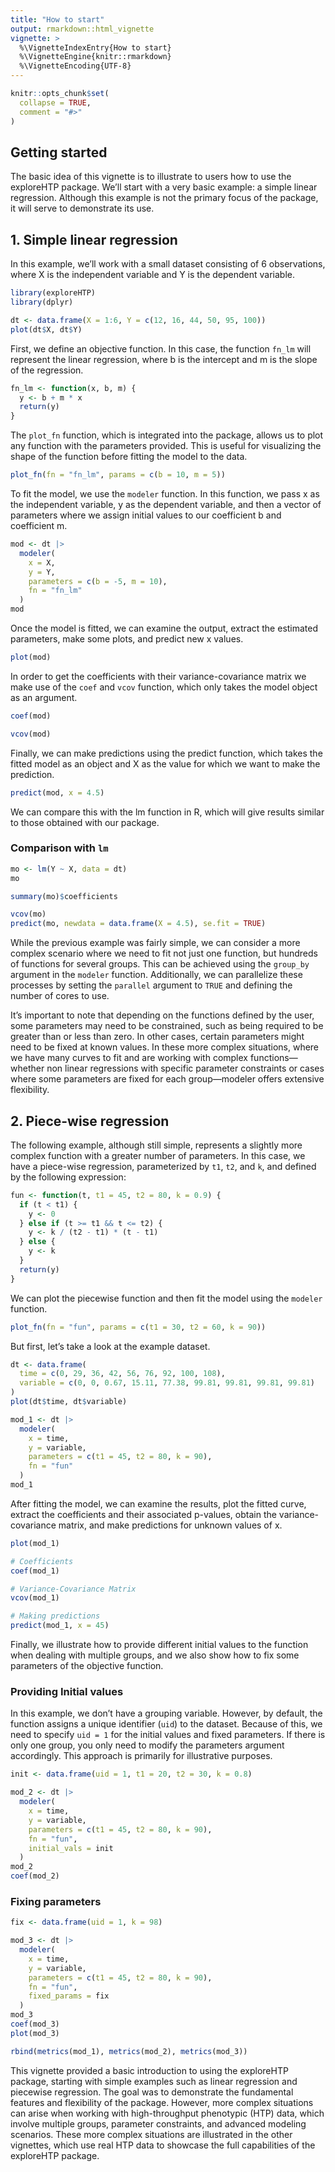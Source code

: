 ```yaml
---
title: "How to start"
output: rmarkdown::html_vignette
vignette: >
  %\VignetteIndexEntry{How to start}
  %\VignetteEngine{knitr::rmarkdown}
  %\VignetteEncoding{UTF-8}
---
```


```r
knitr::opts_chunk$set(
  collapse = TRUE,
  comment = "#>"
)
```

## Getting started

The basic idea of this vignette is to illustrate to users how to use the exploreHTP package. We'll start with a very basic example: a simple linear regression. Although this example is not the primary focus of the package, it will serve to demonstrate its use.

## 1. Simple linear regression

In this example, we'll work with a small dataset consisting of 6 observations, where X is the independent variable and Y is the dependent variable.

```r
library(exploreHTP)
library(dplyr)
```

```r
dt <- data.frame(X = 1:6, Y = c(12, 16, 44, 50, 95, 100))
plot(dt$X, dt$Y)
```

First, we define an objective function. In this case, the function `fn_lm` will represent the linear regression, where b is the intercept and m is the slope of the regression.

```r
fn_lm <- function(x, b, m) {
  y <- b + m * x
  return(y)
}
```

The `plot_fn` function, which is integrated into the package, allows us to plot any function with the parameters provided. This is useful for visualizing the shape of the function before fitting the model to the data.

```r
plot_fn(fn = "fn_lm", params = c(b = 10, m = 5))
```

To fit the model, we use the `modeler` function. In this function, we pass x as the independent variable, y as the dependent variable, and then a vector of parameters where we assign initial values to our coefficient b and coefficient m.

```r
mod <- dt |>
  modeler(
    x = X,
    y = Y,
    parameters = c(b = -5, m = 10),
    fn = "fn_lm"
  )
mod
```
Once the model is fitted, we can examine the output, extract the estimated parameters, make some plots, and predict new x values.

```r
plot(mod)
```

In order to get the coefficients with their variance-covariance matrix we make use of the `coef` and `vcov` function, which only takes the model object as an argument.

```r
coef(mod)
```
```r
vcov(mod)
```
Finally, we can make predictions using the predict function, which takes the fitted model as an object and X as the value for which we want to make the prediction.

```r
predict(mod, x = 4.5)
```

We can compare this with the lm function in R, which will give results similar to those obtained with our package.

### Comparison with `lm` 

```r
mo <- lm(Y ~ X, data = dt)
mo
```

```r
summary(mo)$coefficients
```


```r
vcov(mo)
predict(mo, newdata = data.frame(X = 4.5), se.fit = TRUE)
```

While the previous example was fairly simple, we can consider a more complex scenario where we need to fit not just one function, but hundreds of functions for several groups. This can be achieved using the `group_by` argument in the `modeler` function. Additionally, we can parallelize these processes by setting the `parallel` argument to `TRUE` and defining the number of cores to use.

It’s important to note that depending on the functions defined by the user, some parameters may need to be constrained, such as being required to be greater than or less than zero. In other cases, certain parameters might need to be fixed at known values. In these more complex situations, where we have many curves to fit and are working with complex functions—whether non linear regressions with specific parameter constraints or cases where some parameters are fixed for each group—modeler offers extensive flexibility.

## 2. Piece-wise regression

The following example, although still simple, represents a slightly more complex function with a greater number of parameters. In this case, we have a piece-wise regression, parameterized by `t1`, `t2`, and `k`, and defined by the following expression:

```r
fun <- function(t, t1 = 45, t2 = 80, k = 0.9) {
  if (t < t1) {
    y <- 0
  } else if (t >= t1 && t <= t2) {
    y <- k / (t2 - t1) * (t - t1)
  } else {
    y <- k
  }
  return(y)
}
```

We can plot the piecewise function and then fit the model using the `modeler` function.

```r
plot_fn(fn = "fun", params = c(t1 = 30, t2 = 60, k = 90))
```

But first, let's take a look at the example dataset.

```r
dt <- data.frame(
  time = c(0, 29, 36, 42, 56, 76, 92, 100, 108),
  variable = c(0, 0, 0.67, 15.11, 77.38, 99.81, 99.81, 99.81, 99.81)
)
plot(dt$time, dt$variable)
```

```r
mod_1 <- dt |>
  modeler(
    x = time,
    y = variable,
    parameters = c(t1 = 45, t2 = 80, k = 90),
    fn = "fun"
  )
mod_1
```

After fitting the model, we can examine the results, plot the fitted curve, extract the coefficients and their associated p-values, obtain the variance-covariance matrix, and make predictions for unknown values of x.

```r
plot(mod_1)
```

```r
# Coefficients
coef(mod_1)
```

```r
# Variance-Covariance Matrix
vcov(mod_1)
```

```r
# Making predictions
predict(mod_1, x = 45)
```

Finally, we illustrate how to provide different initial values to the function when dealing with multiple groups, and we also show how to fix some parameters of the objective function.

### Providing Initial values

In this example, we don't have a grouping variable. However, by default, the function assigns a unique identifier (`uid`) to the dataset. Because of this, we need to specify `uid = 1` for the initial values and fixed parameters. If there is only one group, you only need to modify the parameters argument accordingly. This approach is primarily for illustrative purposes.

```r
init <- data.frame(uid = 1, t1 = 20, t2 = 30, k = 0.8)

mod_2 <- dt |>
  modeler(
    x = time,
    y = variable,
    parameters = c(t1 = 45, t2 = 80, k = 90),
    fn = "fun",
    initial_vals = init
  )
mod_2
coef(mod_2)
```

### Fixing parameters

```r
fix <- data.frame(uid = 1, k = 98)

mod_3 <- dt |>
  modeler(
    x = time,
    y = variable,
    parameters = c(t1 = 45, t2 = 80, k = 90),
    fn = "fun",
    fixed_params = fix
  )
mod_3
coef(mod_3)
plot(mod_3)
```

```r
rbind(metrics(mod_1), metrics(mod_2), metrics(mod_3))
```


This vignette provided a basic introduction to using the exploreHTP package, starting with simple examples such as linear regression and piecewise regression. The goal was to demonstrate the fundamental features and flexibility of the package. However, more complex situations can arise when working with high-throughput phenotypic (HTP) data, which involve multiple groups, parameter constraints, and advanced modeling scenarios. These more complex situations are illustrated in the other vignettes, which use real HTP data to showcase the full capabilities of the exploreHTP package.
